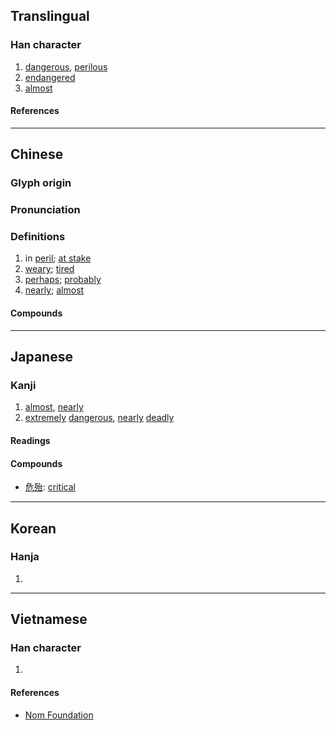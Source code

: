 {{character info}}
==Translingual==

===Han character===
{{Han char|rn=78|rad=歹|as=05|sn=9|four=13260|canj=MNIR|ids=⿰歹台}}

# [[dangerous]], [[perilous]]
# [[endangered]]
# [[almost]]

====References====
{{Han ref|kx=0580.040|dkj=16430|dj=0972.180|hdz=21384.120|uh=6B86}}

----

==Chinese==
{{zh-forms}}

===Glyph origin===
{{Han etym}}

===Pronunciation===
{{zh-pron
|m=dài
|c=toi5,doi6
|c_note=doi6 - variant
|h=gd=tai4
|mn=xm,zz,tw:tāi/qz:tǎi
|mn-t=dai6
|mc=y
|oc=y
|ma=
|cat=a,adv
}}

===Definitions===
{{zh-hanzi}}

# in [[peril]]; [[at stake]]
# [[weary]]; [[tired]]
# [[perhaps]]; [[probably]]
# [[nearly]]; [[almost]]

====Compounds====
{{zh-der|張羅殆盡|幾殆|危殆|殆盡|殆無孑遺|殆無虛日|消滅殆盡|百戰不殆|財多命殆|車殆馬煩|逢殆}}

----

==Japanese==

===Kanji===
{{ja-kanji|grade=|rs=歹05}}

# [[almost]], [[nearly]]
# [[extremely]] [[dangerous]], [[nearly]] [[deadly]]

====Readings====
{{ja-readings
|goon=だい
|kanon=たい
|kun=あぶ-ない, あや-うい, ほとほと, ほとほと-し, ほと-と, ほとん-ど
}}

====Compounds====
{{der-top|Compounds}}
* [[危殆]]: [[critical]]
{{der-bottom}}

----

==Korean==

===Hanja===
{{ko-hanja|태}}

# {{rfdef|ko|sort=歹05}}

----

==Vietnamese==

===Han character===
{{vi-readings|rs=歹05|reading=đãi}}

# {{rfdef|vi|sort=歹05}}

====References====
* [http://nomfoundation.org/common/nom_details.php?codepoint=6b86 Nom Foundation]